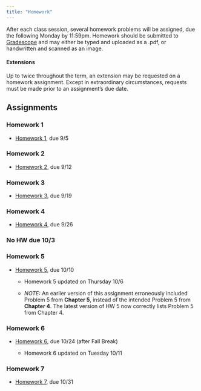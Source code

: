 ```yaml
---
title: "Homework"
---
```


After each class session, several homework problems will be assigned, due the following Monday by 11:59pm. Homework should be submitted to [Gradescope](https://www.gradescope.com/courses/425901) and may either be typed and uploaded as a .pdf, or handwritten and scanned as an image. 

#### Extensions

Up to twice throughout the term, an extension may be requested on a homework assignment. Except in extraordinary circumstances, requests must be made prior to an assignment's due date.



## Assignments

### Homework 1

- [Homework 1](homework/HW_1.pdf), due 9/5

### Homework 2

- [Homework 2](homework/HW_2.pdf), due 9/12

### Homework 3

- [Homework 3](homework/HW_3.pdf), due 9/19

### Homework 4

- [Homework 4](homework/HW_4.pdf), due 9/26

### No HW due 10/3

### Homework 5

- [Homework 5](homework/HW_5.pdf), due 10/10

  - Homework 5 updated on Thursday 10/6
  
  - *NOTE:* An earlier version of this assignment erroneously included Problem 5 from **Chapter 5**, instead of the intended Problem 5 from **Chapter 4**. The latest version of HW 5 now correctly lists Problem 5 from Chapter 4.
  
### Homework 6

- [Homework 6](homework/HW_6.pdf), due 10/24 (after Fall Break)

  - Homework 6 updated on Tuesday 10/11
  
### Homework 7

- [Homework 7](homework/HW_7.pdf), due 10/31

